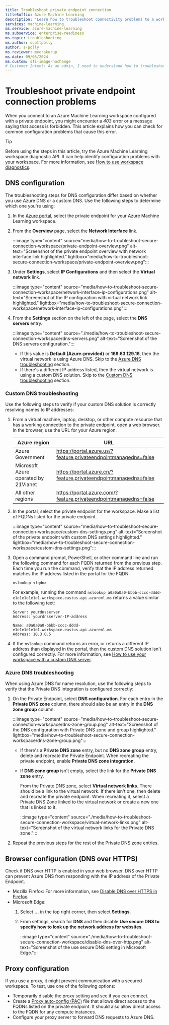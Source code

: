 ```yaml
---
title: Troubleshoot private endpoint connection
titleSuffix: Azure Machine Learning
description: 'Learn how to troubleshoot connectivity problems to a workspace that is configured with a private endpoint.'
services: machine-learning
ms.service: azure-machine-learning
ms.subservice: enterprise-readiness
ms.topic: troubleshooting
ms.author: scottpolly
author: s-polly
ms.reviewer: meerakurup
ms.date: 09/05/2024
ms.custom: sfi-image-nochange
# Customer Intent: As an admin, I need to understand how to troubleshoot connectivity problems to a workspace that is configured with a private endpoint.
---
```


# Troubleshoot private endpoint connection problems

When you connect to an Azure Machine Learning workspace configured with a private endpoint, you might encounter a *403* error or a message saying that access is forbidden. This article explains how you can check for common configuration problems that cause this error.

> [!TIP]
> Before using the steps in this article, try the Azure Machine Learning workspace diagnostic API. It can help identify configuration problems with your workspace. For more information, see [How to use workspace diagnostics](how-to-workspace-diagnostic-api.md).

## DNS configuration

The troubleshooting steps for DNS configuration differ based on whether you use Azure DNS or a custom DNS. Use the following steps to determine which one you're using:

1. In the [Azure portal](https://portal.azure.com), select the private endpoint for your Azure Machine Learning workspace.

1. From the **Overview** page, select the **Network Interface** link.

    :::image type="content" source="media/how-to-troubleshoot-secure-connection-workspace/private-endpoint-overview.png" alt-text="Screenshot of the private endpoint overview with network interface link highlighted." lightbox="media/how-to-troubleshoot-secure-connection-workspace/private-endpoint-overview.png":::

1. Under **Settings**, select **IP Configurations** and then select the **Virtual network** link.

    :::image type="content" source="media/how-to-troubleshoot-secure-connection-workspace/network-interface-ip-configurations.png" alt-text="Screenshot of the IP configuration with virtual network link highlighted." lightbox="media/how-to-troubleshoot-secure-connection-workspace/network-interface-ip-configurations.png":::

1. From the **Settings** section on the left of the page, select the **DNS servers** entry.

    :::image type="content" source="./media/how-to-troubleshoot-secure-connection-workspace/dns-servers.png" alt-text="Screenshot of the DNS servers configuration.":::

    * If this value is **Default (Azure-provided)** or **168.63.129.16**, then the virtual network is using Azure DNS. Skip to the [Azure DNS troubleshooting](#azure-dns-troubleshooting) section.
    * If there's a different IP address listed, then the virtual network is using a custom DNS solution. Skip to the [Custom DNS troubleshooting](#custom-dns-troubleshooting) section.

### Custom DNS troubleshooting

Use the following steps to verify if your custom DNS solution is correctly resolving names to IP addresses:

1. From a virtual machine, laptop, desktop, or other compute resource that has a working connection to the private endpoint, open a web browser. In the browser, use the URL for your Azure region:

    | Azure region | URL |
    | ----- | ----- |
    | Azure Government | <https://portal.azure.us/?feature.privateendpointmanagedns=false> |
    | Microsoft Azure operated by 21Vianet | <https://portal.azure.cn/?feature.privateendpointmanagedns=false> |
    | All other regions | <https://portal.azure.com/?feature.privateendpointmanagedns=false> |

1. In the portal, select the private endpoint for the workspace. Make a list of FQDNs listed for the private endpoint.

    :::image type="content" source="media/how-to-troubleshoot-secure-connection-workspace/custom-dns-settings.png" alt-text="Screenshot of the private endpoint with custom DNS settings highlighted." lightbox="media/how-to-troubleshoot-secure-connection-workspace/custom-dns-settings.png":::

1. Open a command prompt, PowerShell, or other command line and run the following command for each FQDN returned from the previous step. Each time you run the command, verify that the IP address returned matches the IP address listed in the portal for the FQDN:

    `nslookup <fqdn>`

    For example, running the command `nslookup a0a0a0a0-bbbb-cccc-dddd-e1e1e1e1e1e1.workspace.eastus.api.azureml.ms` returns a value similar to the following text:

    ```output
    Server: yourdnsserver
    Address: yourdnsserver-IP-address

    Name: a0a0a0a0-bbbb-cccc-dddd-e1e1e1e1e1e1.workspace.eastus.api.azureml.ms
    Address: 10.3.0.5
    ```

1. If the `nslookup` command returns an error, or returns a different IP address than displayed in the portal, then the custom DNS solution isn't configured correctly. For more information, see [How to use your workspace with a custom DNS server](how-to-custom-dns.md).

### Azure DNS troubleshooting

When using Azure DNS for name resolution, use the following steps to verify that the Private DNS integration is configured correctly:

1. On the Private Endpoint, select **DNS configuration**. For each entry in the **Private DNS zone** column, there should also be an entry in the **DNS zone group** column.

    :::image type="content" source="media/how-to-troubleshoot-secure-connection-workspace/dns-zone-group.png" alt-text="Screenshot of the DNS configuration with Private DNS zone and group highlighted." lightbox="media/how-to-troubleshoot-secure-connection-workspace/dns-zone-group.png":::

    * If there's a **Private DNS zone** entry, but no **DNS zone group** entry, delete and recreate the Private Endpoint. When recreating the private endpoint, enable **Private DNS zone integration**.
    * If **DNS zone group** isn't empty, select the link for the **Private DNS zone** entry.

        From the Private DNS zone, select **Virtual network links**. There should be a link to the virtual network. If there isn't one, then delete and recreate the private endpoint. When recreating it, select a Private DNS Zone linked to the virtual network or create a new one that is linked to it.

        :::image type="content" source="./media/how-to-troubleshoot-secure-connection-workspace/virtual-network-links.png" alt-text="Screenshot of the virtual network links for the Private DNS zone.":::

1. Repeat the previous steps for the rest of the Private DNS zone entries.

## Browser configuration (DNS over HTTPS)

Check if DNS over HTTP is enabled in your web browser. DNS over HTTP can prevent Azure DNS from responding with the IP address of the Private Endpoint.

* Mozilla Firefox: For more information, see [Disable DNS over HTTPS in Firefox](https://support.mozilla.org/en-US/kb/firefox-dns-over-https).
* Microsoft Edge:
    1. Select **...** in the top right corner, then select **Settings**.
    1. From settings, search for **DNS** and then disable **Use secure DNS to specify how to look up the network address for websites**.

        :::image type="content" source="./media/how-to-troubleshoot-secure-connection-workspace/disable-dns-over-http.png" alt-text="Screenshot of the use secure DNS setting in Microsoft Edge.":::

## Proxy configuration

If you use a proxy, it might prevent communication with a secured workspace. To test, use one of the following options:

* Temporarily disable the proxy setting and see if you can connect.
* Create a [Proxy auto-config (PAC)](https://wikipedia.org/wiki/Proxy_auto-config) file that allows direct access to the FQDNs listed on the private endpoint. It should also allow direct access to the FQDN for any compute instances.
* Configure your proxy server to forward DNS requests to Azure DNS.
